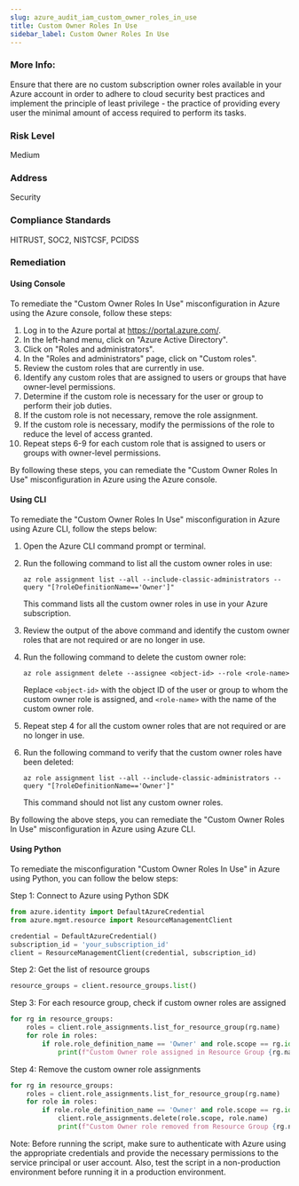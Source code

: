 ```yaml
---
slug: azure_audit_iam_custom_owner_roles_in_use
title: Custom Owner Roles In Use
sidebar_label: Custom Owner Roles In Use
---
```


### More Info:

Ensure that there are no custom subscription owner roles available in your Azure account in order to adhere to cloud security best practices and implement the principle of least privilege - the practice of providing every user the minimal amount of access required to perform its tasks.

### Risk Level

Medium

### Address

Security

### Compliance Standards

HITRUST, SOC2, NISTCSF, PCIDSS
### Remediation

#### Using Console

To remediate the "Custom Owner Roles In Use" misconfiguration in Azure using the Azure console, follow these steps:

1. Log in to the Azure portal at https://portal.azure.com/.
2. In the left-hand menu, click on "Azure Active Directory".
3. Click on "Roles and administrators".
4. In the "Roles and administrators" page, click on "Custom roles".
5. Review the custom roles that are currently in use.
6. Identify any custom roles that are assigned to users or groups that have owner-level permissions.
7. Determine if the custom role is necessary for the user or group to perform their job duties.
8. If the custom role is not necessary, remove the role assignment.
9. If the custom role is necessary, modify the permissions of the role to reduce the level of access granted.
10. Repeat steps 6-9 for each custom role that is assigned to users or groups with owner-level permissions.

By following these steps, you can remediate the "Custom Owner Roles In Use" misconfiguration in Azure using the Azure console.

#### Using CLI

To remediate the "Custom Owner Roles In Use" misconfiguration in Azure using Azure CLI, follow the steps below:

1. Open the Azure CLI command prompt or terminal.
2. Run the following command to list all the custom owner roles in use:

   ```
   az role assignment list --all --include-classic-administrators --query "[?roleDefinitionName=='Owner']"
   ```

   This command lists all the custom owner roles in use in your Azure subscription.

3. Review the output of the above command and identify the custom owner roles that are not required or are no longer in use.

4. Run the following command to delete the custom owner role:

   ```
   az role assignment delete --assignee <object-id> --role <role-name>
   ```

   Replace `<object-id>` with the object ID of the user or group to whom the custom owner role is assigned, and `<role-name>` with the name of the custom owner role.

5. Repeat step 4 for all the custom owner roles that are not required or are no longer in use.

6. Run the following command to verify that the custom owner roles have been deleted:

   ```
   az role assignment list --all --include-classic-administrators --query "[?roleDefinitionName=='Owner']"
   ```

   This command should not list any custom owner roles.

By following the above steps, you can remediate the "Custom Owner Roles In Use" misconfiguration in Azure using Azure CLI.

#### Using Python

To remediate the misconfiguration "Custom Owner Roles In Use" in Azure using Python, you can follow the below steps:

Step 1: Connect to Azure using Python SDK
```python
from azure.identity import DefaultAzureCredential
from azure.mgmt.resource import ResourceManagementClient

credential = DefaultAzureCredential()
subscription_id = 'your_subscription_id'
client = ResourceManagementClient(credential, subscription_id)
```

Step 2: Get the list of resource groups
```python
resource_groups = client.resource_groups.list()
```

Step 3: For each resource group, check if custom owner roles are assigned
```python
for rg in resource_groups:
    roles = client.role_assignments.list_for_resource_group(rg.name)
    for role in roles:
        if role.role_definition_name == 'Owner' and role.scope == rg.id:
            print(f"Custom Owner role assigned in Resource Group {rg.name}")
```

Step 4: Remove the custom owner role assignments
```python
for rg in resource_groups:
    roles = client.role_assignments.list_for_resource_group(rg.name)
    for role in roles:
        if role.role_definition_name == 'Owner' and role.scope == rg.id:
            client.role_assignments.delete(role.scope, role.name)
            print(f"Custom Owner role removed from Resource Group {rg.name}")
```

Note: Before running the script, make sure to authenticate with Azure using the appropriate credentials and provide the necessary permissions to the service principal or user account. Also, test the script in a non-production environment before running it in a production environment.



